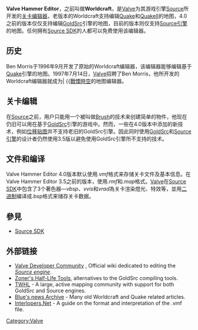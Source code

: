 {{NoteTA|G1=Games|G2=HalfLife}}
{{Infobox Software
| name = Hammer Editor
| screenshot =[[Image:Valve_hammer_editor.jpg|300px]] SDK.]]
| caption = 正在使用编辑器编辑《[[半衰期_(游戏)|戰慄時空]]》原始地图文件。
| author = 
| developer = [[Valve|Valve]]
| released = 
| latest release version = 4.1
| latest release date = 
| latest preview version = 
| latest preview date = 
| operating system = [[Microsoft_Windows|Microsoft Windows]]
| platform = 
| language = 
| genre = [[关卡编辑器|关卡编辑器]]
| license = [[專有軟體|專有軟體]]
| website = http://developer.valvesoftware.com/
}}
'''Valve Hammer Editor'''，之前叫做'''Worldcraft'''，是[[Valve|Valve]]为其游戏引擎[[Source引擎|Source]]所开发的[[关卡编辑器|关卡编辑器]]，老版本的Worldcraft支持编辑[[Quake|Quake]]和[[QuakeII|QuakeII]]的地图，4.0之前的版本仅仅支持编辑[[GoldSrc|GoldSrc]]引擎的地图，目前的版本则仅支持[[Source引擎|Source引擎]]的地图。任何拥有[[Source_SDK|Source SDK]]的人都可以免费使用该编辑器。
==历史==
Ben Morris于1996年9月开发了原始的Worldcraft编辑器，该编辑器能够编辑基于[[Quake|Quake]]引擎的地图。1997年7月14日，[[Valve|Valve]]招聘了Ben Morris，他所开发的Worldcraft编辑器就成为| {{[[半衰期_(游戏)|戰慄時空]]的地图编辑器。

==关卡编辑==
在[[Source引擎|Source]]之前，用户只能用一个被叫做[[Brush|Brush]]的技术来创建简单的物件，他现在仍旧可以用在基于[[GoldSrc|GoldSrc]]引擎的游戏中。然而，一些在4.0版本中添加的新技术，例如[[位移贴图|位移贴图]]并不支持老旧的GoldSrc引擎。因此同时使用[[GoldSrc|GoldSrc]]和[[Source引擎|Source引擎]]的设计者仍然使用3.5版以避免使用GoldSrc引擎所不支持的技术。
==文件和编译==
Valve Hammer Editor 4.0版本默认使用''.vmf''格式来存储关卡文件及基本信息。在Valve Hammer Editor 3.5之前的版本，使用''.rmf''和''.map''格式。[[Valve|Valve]]在[[Source_SDK|Source SDK]]中包含了3个著色器—''vbsp''、''vvis''和''vrad''為关卡渲染燈光、特效等，並用[[二进制|二进制]]编译成.bsp格式来储存关卡数据。
==參見==
* [[Source_SDK|Source SDK]]

==外部链接==
* [http://developer.valvesoftware.com/wiki/Main_Page Valve Developer Community] {{Wayback|url=http://developer.valvesoftware.com/wiki/Main_Page |date=20220515180406 }}, Official wiki dedicated to editing the ''[[Source_engine|Source engine]]''.
* [https://www.webcitation.org/65qYooZpr?url=http://zhlt.info/ Zoner's Half-Life Tools], alternatives to the GoldSrc compiling tools.
* [http://www.twhl.info TWHL] {{Wayback|url=http://www.twhl.info/ |date=20220406132741 }} - A large, active mapping community with support for both GoldSrc and Source engines.
* [http://www.bluesnews.com/archives/ Blue's news Archive] {{Wayback|url=http://www.bluesnews.com/archives/ |date=20220414151205 }} - Many old Worldcraft and Quake related articles.
* [http://www.interlopers.net/forum/viewtopic.php?t=2507 Interlopers.Net] {{Wayback|url=http://www.interlopers.net/forum/viewtopic.php?t=2507 |date=20220310073731 }} - A guide on the format and interpretation of the .vmf file.

{{半衰期系列}}
[[Category:Valve|Category:Valve]]